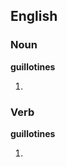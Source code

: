 ==English==

===Noun===
'''guillotines'''

# {{plural of|[[guillotine]]}}

===Verb===
'''guillotines'''

# {{third-person singular of|[[guillotine]]}}
